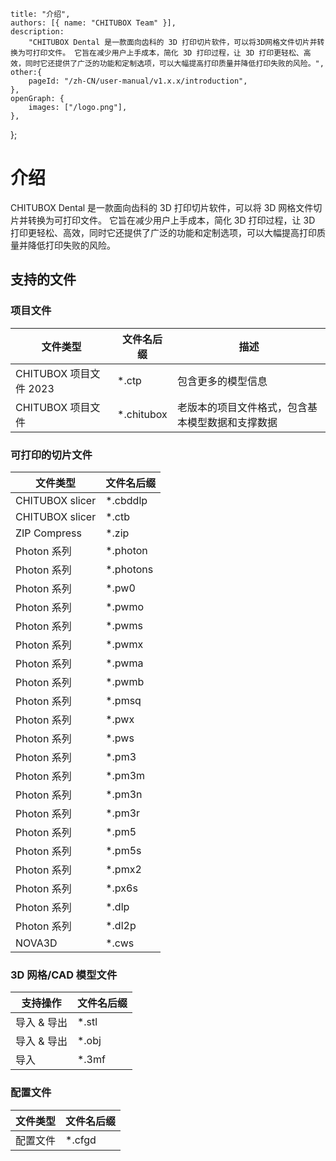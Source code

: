 	title: "介绍",
	authors: [{ name: "CHITUBOX Team" }],
	description:
		"CHITUBOX Dental 是一款面向齿科的 3D 打印切片软件，可以将3D网格文件切片并转换为可打印文件。 它旨在减少用户上手成本，简化 3D 打印过程，让 3D 打印更轻松、高效，同时它还提供了广泛的功能和定制选项，可以大幅提高打印质量并降低打印失败的风险。",
	other:{
		pageId: "/zh-CN/user-manual/v1.x.x/introduction",
	},
	openGraph: {
		images: ["/logo.png"],
	},
};

# 介绍

CHITUBOX Dental 是一款面向齿科的 3D 打印切片软件，可以将 3D 网格文件切片并转换为可打印文件。 它旨在减少用户上手成本，简化 3D 打印过程，让 3D 打印更轻松、高效，同时它还提供了广泛的功能和定制选项，可以大幅提高打印质量并降低打印失败的风险。

## 支持的文件

### 项目文件

| 文件类型               | 文件名后缀  | 描述                                             |
| ---------------------- | ----------- | ------------------------------------------------ |
| CHITUBOX 项目文件 2023 | \*.ctp      | 包含更多的模型信息                               |
| CHITUBOX 项目文件      | \*.chitubox | 老版本的项目文件格式，包含基本模型数据和支撑数据 |

### 可打印的切片文件

| 文件类型        | 文件名后缀 |
| --------------- | ---------- |
| CHITUBOX slicer | \*.cbddlp  |
| CHITUBOX slicer | \*.ctb     |
| ZIP Compress    | \*.zip     |
| Photon 系列     | \*.photon  |
| Photon 系列     | \*.photons |
| Photon 系列     | \*.pw0     |
| Photon 系列     | \*.pwmo    |
| Photon 系列     | \*.pwms    |
| Photon 系列     | \*.pwmx    |
| Photon 系列     | \*.pwma    |
| Photon 系列     | \*.pwmb    |
| Photon 系列     | \*.pmsq    |
| Photon 系列     | \*.pwx     |
| Photon 系列     | \*.pws     |
| Photon 系列     | \*.pm3     |
| Photon 系列     | \*.pm3m    |
| Photon 系列     | \*.pm3n    |
| Photon 系列     | \*.pm3r    |
| Photon 系列     | \*.pm5     |
| Photon 系列     | \*.pm5s    |
| Photon 系列     | \*.pmx2    |
| Photon 系列     | \*.px6s    |
| Photon 系列     | \*.dlp     |
| Photon 系列     | \*.dl2p    |
| NOVA3D          | \*.cws     |

### 3D 网格/CAD 模型文件

| 支持操作    | 文件名后缀 |
| ----------- | ---------- |
| 导入 & 导出 | \*.stl     |
| 导入 & 导出 | \*.obj     |
| 导入        | \*.3mf     |

### 配置文件

| 文件类型 | 文件名后缀 |
| -------- | ---------- |
| 配置文件 | \*.cfgd    |

